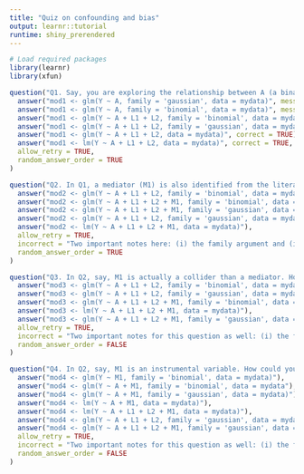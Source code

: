 ```yaml
---
title: "Quiz on confounding and bias"
output: learnr::tutorial
runtime: shiny_prerendered
---
```


```r
# Load required packages
library(learnr)
library(xfun)
```

```r
question("Q1. Say, you are exploring the relationship between A (a binary treatment variable) and Y (a continuous outcome variable), adjusting for confounders. From the literature, two confounders L1 and L2 are identified. Which code could be used to run the regression analysis in R? (select ALL that apply)",
  answer("mod1 <- glm(Y ~ A, family = 'gaussian', data = mydata)", message = "Remember to adjust for confounders."),
  answer("mod1 <- glm(Y ~ A, family = 'binomial', data = mydata)", message = "See the outcome variable. Is it continuous or binary? The family argument is important here."),
  answer("mod1 <- glm(Y ~ A + L1 + L2, family = 'binomial', data = mydata)", message = "See the outcome variable. Is it continuous or binary? The family argument is important here."),
  answer("mod1 <- glm(Y ~ A + L1 + L2, family = 'gaussian', data = mydata)", correct = TRUE),
  answer("mod1 <- glm(Y ~ A + L1 + L2, data = mydata)", correct = TRUE),
  answer("mod1 <- lm(Y ~ A + L1 + L2, data = mydata)", correct = TRUE, message = "In this example, lm and glm would produce the same estimates. In practice, the results could be different since the estimation methods are different for these two techniques and also one can specify different link functions in glm."),
  allow_retry = TRUE,
  random_answer_order = TRUE
)
```

```r
question("Q2. In Q1, a mediator (M1) is also identified from the literature. Which code could be used to run the regression analysis in R to estimate the total effect of A on Y?",
  answer("mod2 <- glm(Y ~ A + L1 + L2, family = 'binomial', data = mydata)"),
  answer("mod2 <- glm(Y ~ A + L1 + L2 + M1, family = 'binomial', data = mydata"),
  answer("mod2 <- glm(Y ~ A + L1 + L2 + M1, family = 'gaussian', data = mydata)"),
  answer("mod2 <- glm(Y ~ A + L1 + L2, family = 'gaussian', data = mydata)", correct = TRUE),
  answer("mod2 <- lm(Y ~ A + L1 + L2 + M1, data = mydata)"),
  allow_retry = TRUE,
  incorrect = "Two important notes here: (i) the family argument and (ii) whether or not adjusting for mediators in the model when estimating the total effect of a treatment.",
  random_answer_order = TRUE
)
```

```r
question("Q3. In Q2, say, M1 is actually a collider than a mediator. How could you fit the model in this case?",
  answer("mod3 <- glm(Y ~ A + L1 + L2, family = 'binomial', data = mydata)"),
  answer("mod3 <- glm(Y ~ A + L1 + L2, family = 'gaussian', data = mydata)", correct = TRUE),
  answer("mod3 <- glm(Y ~ A + L1 + L2 + M1, family = 'binomial', data = mydata"),
  answer("mod3 <- lm(Y ~ A + L1 + L2 + M1, data = mydata)"),
  answer("mod3 <- glm(Y ~ A + L1 + L2 + M1, family = 'gaussian', data = mydata)"),
  allow_retry = TRUE,
  incorrect = "Two important notes for this question as well: (i) the family argument and (ii) whether or not adjusting for colliders in the model.",
  random_answer_order = FALSE
)
```

```r
question("Q4. In Q2, say, M1 is an instrumental variable. How could you fit the model when aiming to estimate the effect of A on Y?",
  answer("mod4 <- glm(Y ~ M1, family = 'binomial', data = mydata)"),
  answer("mod4 <- glm(Y ~ A + M1, family = 'binomial', data = mydata"),
  answer("mod4 <- glm(Y ~ A + M1, family = 'gaussian', data = mydata)"),
  answer("mod4 <- lm(Y ~ A + M1, data = mydata)"),
  answer("mod4 <- lm(Y ~ A + L1 + L2 + M1, data = mydata)"),
  answer("mod4 <- glm(Y ~ A + L1 + L2, family = 'gaussian', data = mydata)", correct = TRUE),
  answer("mod4 <- glm(Y ~ A + L1 + L2 + M1, family = 'gaussian', data = mydata)"),
  allow_retry = TRUE,
  incorrect = "Two important notes for this question as well: (i) the family argument and (ii) whether or not adjusting for instrumental variables in the model.",
  random_answer_order = FALSE
)
```
